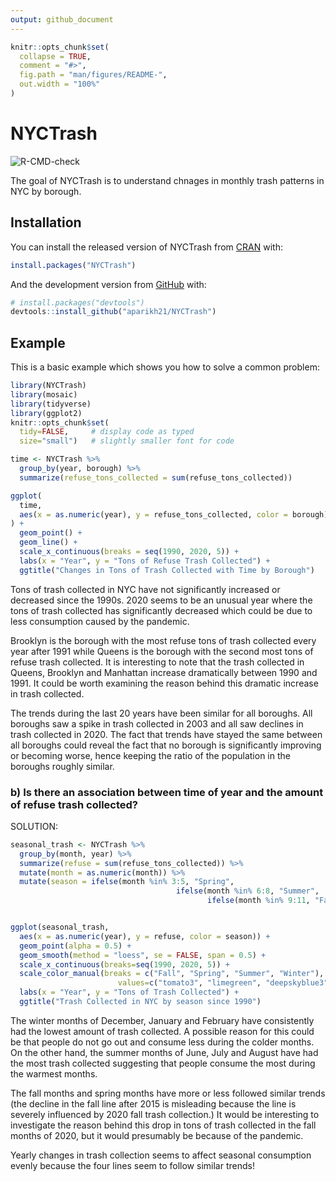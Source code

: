 ```yaml
---
output: github_document
---
```


<!-- README.md is generated from README.Rmd. Please edit that file -->

```r
knitr::opts_chunk$set(
  collapse = TRUE,
  comment = "#>",
  fig.path = "man/figures/README-",
  out.width = "100%"
)
```

# NYCTrash

<!-- badges: start -->
![R-CMD-check](https://github.com/aparikh21/NYCTrash/workflows/R-CMD-check/badge.svg)
<!-- badges: end -->

The goal of NYCTrash is to understand chnages in monthly trash patterns in NYC by borough.

## Installation

You can install the released version of NYCTrash from [CRAN](https://CRAN.R-project.org) with:

``` r
install.packages("NYCTrash")
```

And the development version from [GitHub](https://github.com/) with:

``` r
# install.packages("devtools")
devtools::install_github("aparikh21/NYCTrash")
```
## Example

This is a basic example which shows you how to solve a common problem:

```r
library(NYCTrash)
library(mosaic)
library(tidyverse)
library(ggplot2)
knitr::opts_chunk$set(
  tidy=FALSE,     # display code as typed
  size="small")   # slightly smaller font for code
```


```r
time <- NYCTrash %>%
  group_by(year, borough) %>%
  summarize(refuse_tons_collected = sum(refuse_tons_collected))

ggplot(
  time,
  aes(x = as.numeric(year), y = refuse_tons_collected, color = borough)
) +
  geom_point() +
  geom_line() +
  scale_x_continuous(breaks = seq(1990, 2020, 5)) +
  labs(x = "Year", y = "Tons of Refuse Trash Collected") +
  ggtitle("Changes in Tons of Trash Collected with Time by Borough")
```

Tons of trash collected in NYC have not significantly increased or decreased since the 1990s. 2020 seems to be an unusual year where the tons of trash collected has significantly decreased which could be due to less consumption caused by the pandemic.

Brooklyn is the borough with the most refuse tons of trash collected every year after 1991 while Queens is the borough with the second most tons of refuse trash collected. It is interesting to note that the trash collected in Queens, Brooklyn and Manhattan increase dramatically between 1990 and 1991. It could be worth examining the reason behind this dramatic increase in trash collected. 

The trends during the last 20 years have been similar for all boroughs. All boroughs saw a spike in trash collected in 2003 and all saw declines in trash collected in 2020. The fact that trends have stayed the same between all boroughs could reveal the fact that no borough is significantly improving or becoming worse, hence keeping the ratio of the population in the boroughs roughly similar. 

### b) Is there an association between time of year and the amount of refuse trash collected?

SOLUTION:

```r
seasonal_trash <- NYCTrash %>%
  group_by(month, year) %>%
  summarize(refuse = sum(refuse_tons_collected)) %>%
  mutate(month = as.numeric(month)) %>%
  mutate(season = ifelse(month %in% 3:5, "Spring",
                                     ifelse(month %in% 6:8, "Summer", 
                                            ifelse(month %in% 9:11, "Fall", "Winter"))))


ggplot(seasonal_trash,
  aes(x = as.numeric(year), y = refuse, color = season)) +
  geom_point(alpha = 0.5) +
  geom_smooth(method = "loess", se = FALSE, span = 0.5) + 
  scale_x_continuous(breaks=seq(1990, 2020, 5)) +
  scale_color_manual(breaks = c("Fall", "Spring", "Summer", "Winter"),
                        values=c("tomato3", "limegreen", "deepskyblue3", "black")) +
  labs(x = "Year", y = "Tons of Trash Collected") + 
  ggtitle("Trash Collected in NYC by season since 1990")
```
The winter months of December, January and February have consistently had the lowest amount of trash collected. A possible reason for this could be that people do not go out and consume less during the colder months. On the other hand, the summer months of June, July and August have had the most trash collected suggesting that people consume the most during the warmest months. 

The fall months and spring months have more or less followed similar trends (the decline in the fall line after 2015 is misleading because the line is severely influenced by 2020 fall trash collection.) It would be interesting to investigate the reason behind this drop in tons of trash collected in the fall months of 2020, but it would presumably be because of the pandemic.  

Yearly changes in trash collection seems to affect seasonal consumption evenly because the four lines seem to follow similar trends!
